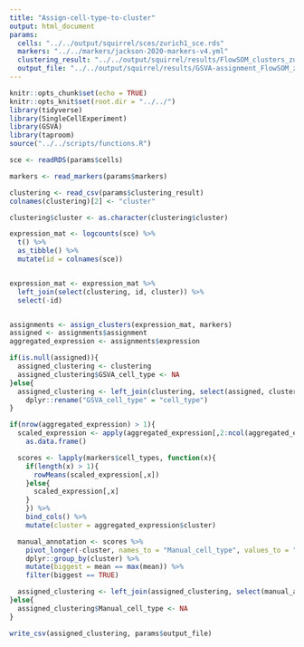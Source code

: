 ```yaml
---
title: "Assign-cell-type-to-cluster"
output: html_document
params:
  cells: "../../output/squirrel/sces/zurich1_sce.rds"
  markers: "../../markers/jackson-2020-markers-v4.yml"
  clustering_result: "../../output/squirrel/results/FlowSOM_clusters_zurich1_specified_markers_k8.csv"
  output_file: "../../output/squirrel/results/GSVA-assignment_FlowSOM_zurich1_specified_markers_k8.csv"
---
```


```r
knitr::opts_chunk$set(echo = TRUE)
knitr::opts_knit$set(root.dir = "../../")
library(tidyverse)
library(SingleCellExperiment)
library(GSVA)
library(taproom)
source("../../scripts/functions.R")
```



```r
sce <- readRDS(params$cells)

markers <- read_markers(params$markers)

clustering <- read_csv(params$clustering_result)
colnames(clustering)[2] <- "cluster"

clustering$cluster <- as.character(clustering$cluster)
```


```r
expression_mat <- logcounts(sce) %>% 
  t() %>% 
  as_tibble() %>% 
  mutate(id = colnames(sce))


expression_mat <- expression_mat %>% 
  left_join(select(clustering, id, cluster)) %>% 
  select(-id)


assignments <- assign_clusters(expression_mat, markers)
assigned <- assignments$assignment
aggregated_expression <- assignments$expression

if(is.null(assigned)){
  assigned_clustering <- clustering
  assigned_clustering$GSVA_cell_type <- NA
}else{
  assigned_clustering <- left_join(clustering, select(assigned, cluster, cell_type)) %>% 
    dplyr::rename("GSVA_cell_type" = "cell_type")
}
```

```r
if(nrow(aggregated_expression) > 1){
  scaled_expression <- apply(aggregated_expression[,2:ncol(aggregated_expression)], 2, scale) %>% 
    as.data.frame()

  scores <- lapply(markers$cell_types, function(x){
    if(length(x) > 1){ 
      rowMeans(scaled_expression[,x])
    }else{
      scaled_expression[,x]
    } 
    }) %>% 
    bind_cols() %>% 
    mutate(cluster = aggregated_expression$cluster)

  manual_annotation <- scores %>% 
    pivot_longer(-cluster, names_to = "Manual_cell_type", values_to = "mean") %>% 
    dplyr::group_by(cluster) %>% 
    mutate(biggest = mean == max(mean)) %>% 
    filter(biggest == TRUE)

  assigned_clustering <- left_join(assigned_clustering, select(manual_annotation, Manual_cell_type, cluster))
}else{
  assigned_clustering$Manual_cell_type <- NA
}
```

```r
write_csv(assigned_clustering, params$output_file)
```


